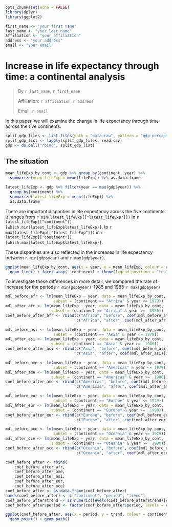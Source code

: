 ```r
opts_chunk$set(echo = FALSE)
library(dplyr)
library(ggplot2)
```

```r
first_name <- "your first name"
last_name <- "your last name"
affiliation <- "your affiliation"
address <- "your address"
email <- "your email"
```

# Increase in life expectancy through time: a continental analysis

> By `r last_name`, `r first_name`
>
> Affiliation: `r affiliation`, `r address`
>
> Email: `r email`

In this paper, we will examine the change in life expectancy through time across
the five continents.


```r
split_gdp_files <- list.files(path = "data-raw", pattern = "gdp-percapita\\.csv$", full.names = TRUE)
split_gdp_list <- lapply(split_gdp_files, read.csv)
gdp <- do.call("rbind", split_gdp_list)
```

## The situation

```r
mean_lifeExp_by_cont <- gdp %>% group_by(continent, year) %>%
  summarize(mean_lifeExp = mean(lifeExp)) %>% as.data.frame
```

```r
latest_lifeExp <- gdp %>% filter(year == max(gdp$year)) %>%
  group_by(continent) %>%
  summarize(latest_lifeExp = mean(lifeExp)) %>%
  as.data.frame
```

There are important disparities in life expectancy across the five
continents. It ranges from `r min(latest_lifeExp[["latest_lifeExp"]])`
in `r latest_lifeExp[["continent"]][which.min(latest_lifeExp$latest_lifeExp)]`,
to `r max(latest_lifeExp[["latest_lifeExp"]])`
in `r latest_lifeExp[["continent"]][which.max(latest_lifeExp$latest_lifeExp)]`.

These disparities are also reflected in the increases in life expectancy between
`r min(gdp$year)` and `r max(gdp$year)`.

```r
ggplot(mean_lifeExp_by_cont, aes(x = year, y = mean_lifeExp, colour = continent)) +
  geom_line() + facet_wrap(~ continent) + theme(legend.position = "top")
```

To investigate these differences in more detail, we compared the rate of increase
for the periods `r min(gdp$year)`-1985 and 1985-`r max(gdp$year)`

```r
mdl_before_afr <- lm(mean_lifeExp ~ year, data = mean_lifeExp_by_cont,
                     subset = (continent == "Africa" & year <= 1979))
mdl_after_afr <- lm(mean_lifeExp ~ year, data = mean_lifeExp_by_cont,
                    subset = (continent == "Africa" & year >=  1980))
coef_before_after_afr <- rbind(c("Africa", "before", coef(mdl_before_afr)[2]),
                               c("Africa", "after", coef(mdl_after_afr)[2]))

mdl_before_asi <- lm(mean_lifeExp ~ year, data = mean_lifeExp_by_cont,
                     subset = (continent == "Asia" & year <= 1979))
mdl_after_asi <- lm(mean_lifeExp ~ year, data = mean_lifeExp_by_cont,
                    subset = (continent == "Asia" & year >=  1980))
coef_before_after_asi <- rbind(c("Asia", "before", coef(mdl_before_asi)[2]),
                               c("Asia", "after", coef(mdl_after_asi)[2]))

mdl_before_ame <- lm(mean_lifeExp ~ year, data = mean_lifeExp_by_cont,
                     subset = (continent == "Americas" & year <= 1979))
mdl_after_ame <- lm(mean_lifeExp ~ year, data = mean_lifeExp_by_cont,
                    subset = (continent == "Americas" & year >=  1980))
coef_before_after_ame <- rbind(c("Americas", "before", coef(mdl_before_ame)[2]),
                               c("Americas", "after", coef(mdl_after_ame)[2]))

mdl_before_eur <- lm(mean_lifeExp ~ year, data = mean_lifeExp_by_cont,
                     subset = (continent == "Europe" & year <= 1979))
mdl_after_eur <- lm(mean_lifeExp ~ year, data = mean_lifeExp_by_cont,
                    subset = (continent == "Europe" & year >=  1980))
coef_before_after_eur <- rbind(c("Europe", "before", coef(mdl_before_eur)[2]),
                               c("Europe", "after", coef(mdl_after_eur)[2]))

mdl_before_oce <- lm(mean_lifeExp ~ year, data = mean_lifeExp_by_cont,
                     subset = (continent == "Oceania" & year <= 1979))
mdl_after_oce <- lm(mean_lifeExp ~ year, data = mean_lifeExp_by_cont,
                    subset = (continent == "Oceania" & year >=  1980))
coef_before_after_oce <- rbind(c("Oceania", "before", coef(mdl_before_oce)[2]),
                               c("Oceania", "after", coef(mdl_after_oce)[2]))

coef_before_after <- rbind(
    coef_before_after_afr,
    coef_before_after_ame,
    coef_before_after_asi,
    coef_before_after_eur,
    coef_before_after_oce)
coef_before_after <- as.data.frame(coef_before_after)
names(coef_before_after) <- c("continent", "period", "trend")
coef_before_after$trend <- as.numeric(levels(coef_before_after$trend)[coef_before_after$trend])
coef_before_after$period <- factor(coef_before_after$period, levels = c("before", "after"))
```

```r
ggplot(coef_before_after, aes(x = period, y = trend, colour = continent, group = continent)) +
  geom_point() + geom_path()
```
